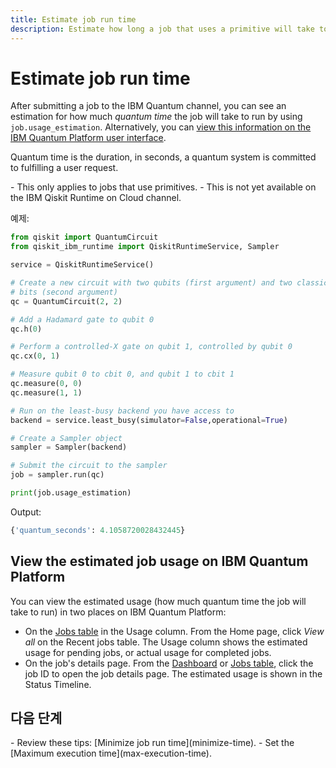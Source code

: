 ```yaml
---
title: Estimate job run time
description: Estimate how long a job that uses a primitive will take to run
---
```


# Estimate job run time

After submitting a job to the IBM Quantum channel, you can see an estimation for how much _quantum time_ the job will take to run by using `job.usage_estimation`.  Alternatively, you can [view this information on the IBM Quantum Platform user interface](#view-usage).

Quantum time is the duration, in seconds, a quantum system is committed to fulfilling a user request.

<Admonition type="note" title="Notes">
    - This only applies to jobs that use primitives.
    - This is not yet available on the IBM Qiskit Runtime on Cloud channel. 
</Admonition>

예제:

```python
from qiskit import QuantumCircuit
from qiskit_ibm_runtime import QiskitRuntimeService, Sampler

service = QiskitRuntimeService()

# Create a new circuit with two qubits (first argument) and two classical
# bits (second argument)
qc = QuantumCircuit(2, 2)

# Add a Hadamard gate to qubit 0
qc.h(0)

# Perform a controlled-X gate on qubit 1, controlled by qubit 0
qc.cx(0, 1)

# Measure qubit 0 to cbit 0, and qubit 1 to cbit 1
qc.measure(0, 0)
qc.measure(1, 1)

# Run on the least-busy backend you have access to
backend = service.least_busy(simulator=False,operational=True)

# Create a Sampler object
sampler = Sampler(backend)

# Submit the circuit to the sampler
job = sampler.run(qc)

print(job.usage_estimation)
```

Output:

```python
{'quantum_seconds': 4.1058720028432445}
```

<span id="view-usage"></span>
## View the estimated job usage on IBM Quantum Platform

You can view the estimated usage (how much quantum time the job will take to run) in two places on IBM Quantum Platform:

-   On the [Jobs table](https://quantum.ibm.com/jobs) in the Usage column.  From the Home page, click _View all_ on the Recent jobs table.  The Usage column shows the estimated usage for pending jobs, or actual usage for completed jobs. 
-   On the job's details page. From the [Dashboard](https://quantum.ibm.com/) or [Jobs table](https://quantum.ibm.com/jobs), click the job ID to open the job details page.  The estimated usage is shown in the Status Timeline. 

## 다음 단계

<Admonition type="tip" title="Recommendations">
    - Review these tips: [Minimize job run time](minimize-time).
    - Set the [Maximum execution time](max-execution-time).
</Admonition>
